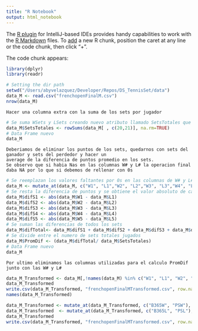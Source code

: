```yaml
---
title: "R Notebook"
output: html_notebook
---
```


The [R plugin](https://www.jetbrains.com/help/pycharm/r-plugin-support.html) for IntelliJ-based IDEs provides
handy capabilities to work with the [R Markdown](https://www.jetbrains.com/help/pycharm/r-markdown.html) files.
To [add](https://www.jetbrains.com/help/pycharm/r-markdown.html#add-code-chunk) a new R chunk,
position the caret at any line or the code chunk, then click "+".

The code chunk appears:
```r
library(dplyr)
library(readr)

# Setting the dir path
setwd("/Users/abyvelazquez/Developer/Repos/DS_TennisSet/data")
data_M <- read.csv("frenchopenFinalM.csv")
nrow(data_M)


```
```
Hacer una columna extra con la suma de los sets por jugador
```
```r
# Se suma WSets y LSets creando nuevo atributo llamado SetsTotales que representará el número total de Sets Jugados
data_M$SetsTotales <- rowSums(data_M[ , c(20,21)], na.rm=TRUE)
# Data Frame nuevo
data_M
```

```
Deberiamos de eliminar los puntos de los sets, quedarnos con sets del ganador y sets del perdedor y hacer un
average de la diferencia de puntos promedio en los sets.
Se observo que si habia Nas en las columnas W# y L# la operacion final daba NA por lo que si debemos de rellenar con 0s
```
```r
# Se reemplazan los valores faltantes por 0s en las columnas de W# y L#
data_M <- mutate_at(data_M, c("W1", "L1","W2", "L2","W3", "L3","W4", "L4","W5", "L5"), ~replace(., is.na(.), 0))
# Se resta la diferencia de puntos y se obtiene el valor absoluto de cada uno
data_M$difS1 <- abs(data_M$W1 - data_M$L1)
data_M$difS2 <- abs(data_M$W2 - data_M$L2)
data_M$difS3 <- abs(data_M$W3 - data_M$L3)
data_M$difS4 <- abs(data_M$W4 - data_M$L4)
data_M$difS5 <- abs(data_M$W5 - data_M$L5)
# Se suman las diferencias de todos los sets
data_M$difTotal<- data_M$difS1 + data_M$difS2 + data_M$difS3 + data_M$difS4 + data_M$difS5
# Se divide entre el numero de sets totales jugados
data_M$PromDif <- (data_M$difTotal/ data_M$SetsTotales)
# Data Frame nuevo
data_M
```
```
Por ultimo eliminamos las columnas utilizadas para el calculo PromDif junto con las W# y L#
```
```r
data_M_Transformed <- data_M[,!names(data_M) %in% c("W1", "L1", "W2", "L2", "W3", "L3", "W4", "L4", "W5", "L5", "difS1", "difS2", "difS3", "difS4", "difS5", "difTotal")]
data_M_Transformed
write.csv(data_M_Transformed, "frenchopenFinalMTransformed.csv", row.names=FALSE)
names(data_M_Transformed)
```
```r

data_M_Transformed <- mutate_at(data_M_Transformed, c("B365W", "PSW"), ~replace(., is.na(.), data_M_Transformed$AvgW))
data_M_Transformed  <- mutate_at(data_M_Transformed, c("B365L", "PSL"), ~replace(., is.na(.), data_M_Transformed$AvgL))
data_M_Transformed
write.csv(data_M_Transformed, "frenchopenFinalMTransformed.csv", row.names=FALSE)
```
